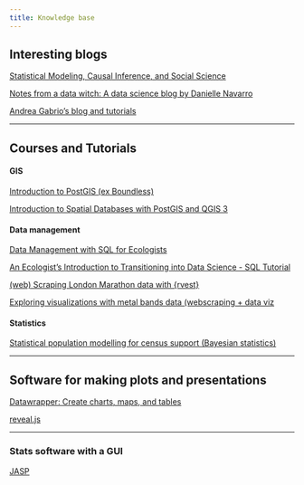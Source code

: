 ```yaml
---
title: Knowledge base
---
```



## Interesting blogs

[Statistical Modeling, Causal Inference, and Social Science](https://statmodeling.stat.columbia.edu/)

[Notes from a data witch: A data science blog by Danielle Navarro](https://blog.djnavarro.net/)

[Andrea Gabrio's blog and tutorials](https://agabrioblog.onrender.com/post/)

---

## Courses and Tutorials

#### GIS
[Introduction to PostGIS (ex Boundless)](https://postgis.net/workshops/postgis-intro/)

[Introduction to Spatial Databases with PostGIS and QGIS 3](https://www.udemy.com/course/introduction-to-spatial-databases-with-postgis-and-qgis/)


#### Data management

[Data Management with SQL for Ecologists](https://datacarpentry.org/sql-ecology-lesson/)

[An Ecologist's Introduction to Transitioning into Data Science - SQL Tutorial](https://sbreitbart.github.io/DataSci_for_Ecologists/SQL_intro/SQL_intro.html)

[(web) Scraping London Marathon data with {rvest}](https://nrennie.rbind.io/blog/web-scraping-rvest-london-marathon/)

[Exploring visualizations with metal bands data (webscraping + data viz](https://gorinsimon.github.io/posts/metal_viz/metal_viz.html)

#### Statistics

[Statistical population modelling for census support (Bayesian statistics)](https://wpgp.github.io/bottom-up-tutorial/)

---

## Software for making plots and presentations 

[Datawrapper: Create charts, maps, and tables](https://www.datawrapper.de/)

[reveal.js](https://revealjs.com/)

---

### Stats software with a GUI

[JASP](https://jasp-stats.org/)